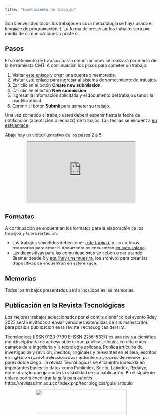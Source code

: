 ```yaml
---
title: "Sometimiento de trabajos"
---
```


Son bienvenidos todos los trabajos en cuya metodología se haya usado el lenguaje de programación R. La forma de presentar los trabajos será por medio de comunicaciones o pósters.

## Pasos
El sometimiento de trabajos para comunicaciones se realizará por medio de la herramienta CMT. A continuación los pasos para someter un trabajo.

1. Visitar [este enlace](https://cmt3.research.microsoft.com/User/Login){target="_blank"} y crear una cuenta o membresía.
1. Visitar [este enlace](https://cmt3.research.microsoft.com/RDay2023){target="_blank"} para ingresar al sistema de sometimiento de trabajos.
1. Dar clic en el botón __Create new submission__.
1. Dar clic en el botón __New submission__.
1. Ingresar la información solicitada y el documento del trabajo usando la plantilla oficial.
1. Oprimir el botón __Submit__ para someter su trabajo.

Una vez sometido el trabajo usted deberá esperar hasta la fecha de notificación (aceptación o rechazo) de trabajos. Las fechas se encuentra [en este enlace](fechas.html).

Abajo hay un video ilustrativo de los pasos 2 a 5.

<center>
<iframe src="https://drive.google.com/file/d/1BsaFUZQw1ZZlLnB_pw2MrqffZNwiN9_x/preview" width="358" height="201" allow="autoplay"></iframe>
</center>

## Formatos
A continuación se encuentran los formatos para la elaboración de los trabajos y la presentación.

- Los trabajos sometidos deben tener [este formato](https://rday-colombia.github.io/2023/documentos/Plantilla_trabajos_R_Day/Plantilla_trabajos_R_Day.pdf) y los archivos necesarios para crear el documento se encuentran [en este enlace](https://rday-colombia.github.io/2023/documentos/Plantilla_trabajos_R_Day.zip).
- Las diapositivas para las comunicaciones se deben crear usando Beamer desde R y [aquí hay una muestra](https://rday-colombia.github.io/2023/documentos/Plantilla_presentacion_R_Day/Plantilla_presentacion_R_Day.pdf), los archivos para crear las diapositivas se encuentran [en este enlace](https://rday-colombia.github.io/2023/documentos/Plantilla_presentacion_R_Day.zip). 

## Memorias
Todos los trabajos presentados serán incluídos en las memorias.

## Publicación en la Revista Tecnológicas

Los mejores trabajos seleccionados por el comité científico del evento Rday 2023 serán invitados a enviar versiones extendidas de sus manuscritos para posible publicación en la revista TecnoLógicas del ITM.

Tecnologicas (ISSN 0123-7799 E-ISSN 2256-5337) es una revista científica multidisciplinaria de acceso abierto que publica artículos en diferentes campos de la ingeniería y la tecnología aplicada. Publica artículos de investigación y revisión, inéditos, originales y relevantes en el área, escritos en inglés o español; seleccionados mediante un proceso de revisión por pares doble ciego. La revista TecnoLógicas se encuentra indexada en importantes bases de datos como Publindex, Scielo, Latindex, Redalyc, entre otras; lo que garantiza la visibilidad de su publicación. En el siguiente enlace podrá encontrar la guía para autores: https://revistas.itm.edu.co/index.php/tecnologicas/guia_articulo

<center>
<img src="imagenes/logo tecnologicas-01.png" width="300" height="80" alt=""> 
</center>
